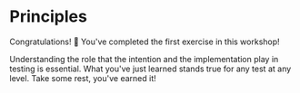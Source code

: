 # Principles

<EpicVideo url="https://www.epicweb.dev/workshops/testing-fundamentals/principles/testing-principles-outro" />

Congratulations! :tada: You've completed the first exercise in this workshop!

Understanding the role that the intention and the implementation play in testing is essential. What you've just learned stands true for any test at any level. Take some rest, you've earned it!
